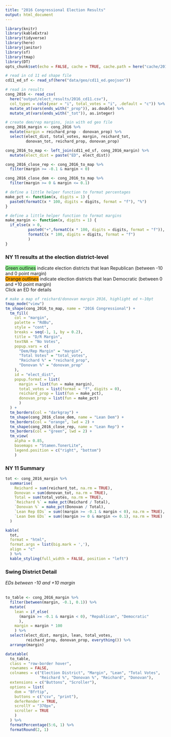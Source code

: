 ```yaml
---
title: "2016 Congressional Election Results"
output: html_document
---
```


```r
library(knitr)
library(kableExtra)
library(tidyverse)
library(here)
library(janitor)
library(sf)
library(tmap)
library(DT)
opts_chunk$set(echo = FALSE, cache = TRUE, cache.path = here("cache/2016_cong/"))
```

```r
# read in cd 11 ed shape file
cd11_ed_sf <- read_sf(here("data/geo/cd11_ed.geojson"))

# read in results
cong_2016 <- read_csv(
  here("output/elect_results/2016_cd11.csv"),
  col_types = cols(year = "i", total_votes = "i", .default = "c")) %>%
  mutate_at(vars(ends_with("_prop")), as.double) %>%
  mutate_at(vars(ends_with("_tot")), as.integer)

# create dem/rep margins, join with ed geo file
cong_2016_margin <- cong_2016 %>%
  mutate(margin = reichard_prop - donovan_prop) %>%
  select(elect_dist, total_votes, margin, reichard_tot,
         donovan_tot, reichard_prop, donovan_prop)

cong_2016_to_map <- left_join(cd11_ed_sf, cong_2016_margin) %>%
  mutate(elect_dist = paste("ED", elect_dist))

cong_2016_close_rep <- cong_2016_to_map %>%
  filter(margin >= -0.1 & margin < 0)

cong_2016_close_dem <- cong_2016_to_map %>%
  filter(margin >= 0 & margin <= 0.1)

# define a little helper function to format percentages
make_pct <- function(x, digits = 1) {
  paste0(formatC(x * 100, digits = digits, format = "f"), "%")
}

# define a little helper function to format margins
make_margin <- function(x, digits = 1) {
  if_else(x > 0,
          paste0("+",formatC(x * 100, digits = digits, format = "f")),
          formatC(x * 100, digits = digits, format = "f")
          )
}
```

### NY 11 results at the election district-level

<span style="background-color:lightgreen">Green outlines</span> indicate election districts that lean Republican (between -10 and 0 point margin)  
<span style="background-color:orange">Orange outlines</span> indicate election districts that lean Democratic (between 0 and +10 point margin)  
Click an ED for details  

```r

# make a map of reichard/donovan margin 2016, highlight ed +-10pt
tmap_mode("view")
tm_shape(cong_2016_to_map, name = "2016 Congressional") +
  tm_fill(
    col = "margin",
    palette = "RdBu",
    style = "cont",
    breaks = seq(-1, 1, by = 0.2),
    title = "D/R Margin",
    textNA = "No Votes",
    popup.vars = c(
      "Dem/Rep Margin" = "margin",
      "Total Votes" = "total_votes",
      "Reichard %" = "reichard_prop",
      "Donovan %" = "donovan_prop"
    ),
    id = "elect_dist",
    popup.format = list(
      margin = list(fun = make_margin),
      total_votes = list(format = "f", digits = 0),
      reichard_prop = list(fun = make_pct),
      donovan_prop = list(fun = make_pct)
      )
  ) +
  tm_borders(col = "darkgray") +
  tm_shape(cong_2016_close_dem, name = "Lean Dem") +
  tm_borders(col = "orange", lwd = 2) +
  tm_shape(cong_2016_close_rep, name = "Lean Rep") +
  tm_borders(col = "green", lwd = 2) +
  tm_view(
    alpha = 0.85,
    basemaps = "Stamen.TonerLite",
    legend.position = c("right", "bottom")
    )
```

### NY 11 Summary
```r
tot <- cong_2016_margin %>%
  summarise(
    Reichard = sum(reichard_tot, na.rm = TRUE),
    Donovan = sum(donovan_tot, na.rm = TRUE),
    Total = sum(total_votes, na.rm = TRUE),
    `Reichard %` = make_pct(Reichard / Total),
    `Donovan %` = make_pct(Donovan / Total),
    `Lean Rep EDs` = sum((margin >= -0.1 & margin < 0), na.rm = TRUE),
    `Lean Dem EDs` = sum((margin >= 0 & margin <= 0.1), na.rm = TRUE)
  )

kable(
  tot,
  format = "html",
  format.args = list(big.mark = ','),
  align = "c"
  ) %>%
  kable_styling(full_width = FALSE, position = "left")
```

### Swing District Detail
*EDs between -10 and +10 margin*  
<br>
```r
to_table <- cong_2016_margin %>%
  filter(between(margin, -0.1, 0.1)) %>%
  mutate(
    lean = if_else(
      (margin >= -0.1 & margin < 0), "Republican", "Democratic"
      ),
    margin = margin * 100
    ) %>%
  select(elect_dist, margin, lean, total_votes,
         reichard_prop, donovan_prop, everything()) %>%
  arrange(margin)

datatable(
  to_table,
  class = "row-border hover",
  rownames = FALSE,
  colnames = c("Election District", "Margin", "Lean", "Total Votes",
               "Reichard %", "Donovan %", "Reichard", "Donovan"),
  extensions = c("Buttons", "Scroller"),
  options = list(
    dom = "Bfrtip",
    buttons = c("csv", "print"),
    deferRender = TRUE,
    scrollY = "370px",
    scroller = TRUE
    )
  ) %>%
  formatPercentage(5:6, 1) %>%
  formatRound(2, 1)
```


